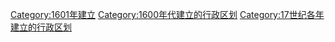{{Cat topic in year| topic=建立的行政区划|year=1601}}
[[Category:1601年建立|Category:1601年建立]]
[[Category:1600年代建立的行政区划|Category:1600年代建立的行政区划]]
[[Category:17世纪各年建立的行政区划|Category:17世纪各年建立的行政区划]]